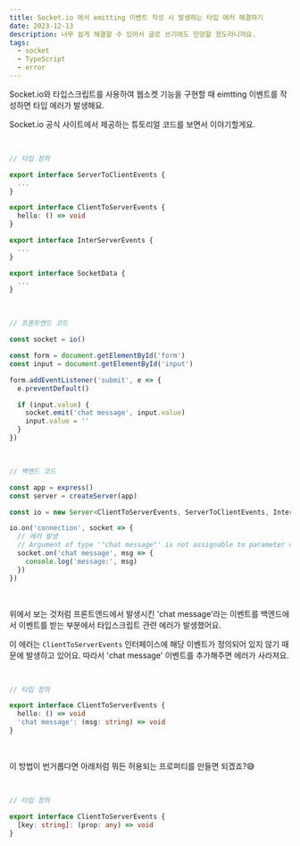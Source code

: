 ```yaml
---
title: Socket.io 에서 emitting 이벤트 작성 시 발생하는 타입 에러 해결하기
date: 2023-12-13
description: 너무 쉽게 해결할 수 있어서 글로 쓰기에도 민망할 정도라니까요.
tags:
  - socket
  - TypeScript
  - error
---
```


Socket.io와 타입스크립트를 사용하여 웹소켓 기능을 구현할 때 eimtting 이벤트를 작성하면 타입 에러가 발생해요.

Socket.io 공식 사이트에서 제공하는 튜토리얼 코드를 보면서 이야기할게요.

<br />

```typescript
// 타입 정의

export interface ServerToClientEvents {
  ...
}

export interface ClientToServerEvents {
  hello: () => void
}

export interface InterServerEvents {
  ...
}

export interface SocketData {
  ...
}
```

<br />

```typescript
// 프론트엔드 코드

const socket = io()

const form = document.getElementById('form')
const input = document.getElementById('input')

form.addEventListener('submit', e => {
  e.preventDefault()

  if (input.value) {
    socket.emit('chat message', input.value)
    input.value = ''
  }
})
```

<br />

```typescript
// 백엔드 코드

const app = express()
const server = createServer(app)

const io = new Server<ClientToServerEvents, ServerToClientEvents, InterServerEvents, SocketData>(server)

io.on('connection', socket => {
  // 에러 발생
  // Argument of type '"chat message"' is not assignable to parameter of type 'ReservedOrUserEventNames<SocketReservedEventsMap, ClientToServerEvents>'.
  socket.on('chat message', msg => {
    console.log('message:', msg)
  })
})
```

<br />

위에서 보는 것처럼 프론트엔드에서 발생시킨 'chat message'라는 이벤트를 백엔드에서 이벤트를 받는 부분에서 타입스크립트 관련 에러가 발생했어요.

이 에러는 `ClientToServerEvents` 인터페이스에 해당 이벤트가 정의되어 있지 않기 때문에 발생하고 있어요. 따라서 'chat message' 이벤트를 추가해주면 에러가 사라져요.

<br />

```typescript
// 타입 정의

export interface ClientToServerEvents {
  hello: () => void
  'chat message': (msg: string) => void
}
```

<br />

이 방법이 번거롭다면 아래처럼 뭐든 허용되는 프로퍼티를 만들면 되겠죠?😅

<br />

```typescript
// 타입 정의

export interface ClientToServerEvents {
  [key: string]: (prop: any) => void
}
```
